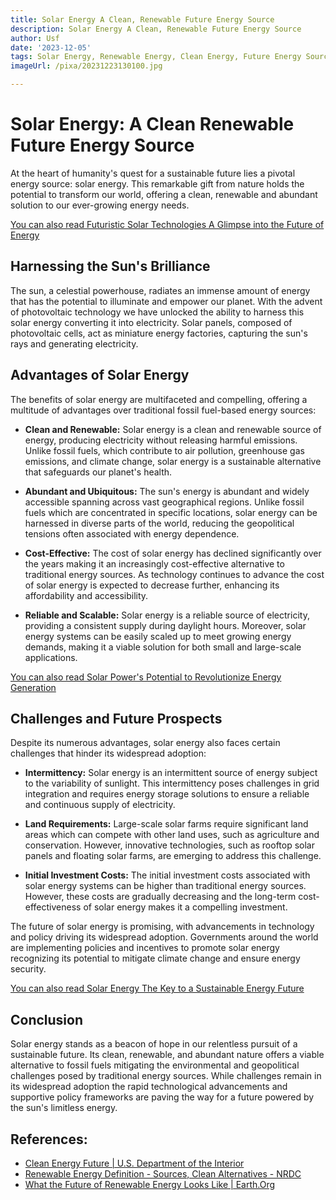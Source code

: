 ```yaml
---
title: Solar Energy A Clean, Renewable Future Energy Source
description: Solar Energy A Clean, Renewable Future Energy Source
author: Usf
date: '2023-12-05'
tags: Solar Energy, Renewable Energy, Clean Energy, Future Energy Source
imageUrl: /pixa/20231223130100.jpg

---
```

# Solar Energy: A Clean Renewable Future Energy Source

At the heart of humanity's  quest for a  sustainable future lies a pivotal  energy source: solar energy. This remarkable gift from nature  holds the  potential to transform our world, offering a clean, renewable and abundant solution to  our ever-growing  energy needs.

[You can also  read Futuristic Solar Technologies A Glimpse  into the Future of Energy](Futuristic%20Solar%20Technologies%20A%20Glimpse%20into%20the%20Future%20of%20Energy)


## Harnessing the Sun's Brilliance

The sun, a celestial powerhouse, radiates an immense amount of energy that has the potential  to illuminate and empower our planet. With the advent of photovoltaic technology we have  unlocked the ability to harness this solar energy converting it into electricity. Solar panels, composed of photovoltaic cells, act as miniature energy factories, capturing the  sun's rays  and  generating electricity.

## Advantages of Solar Energy

The benefits of solar energy are multifaceted and compelling, offering a multitude of advantages over traditional fossil fuel-based energy  sources:

* **Clean and Renewable:** Solar energy is a clean and renewable source of energy, producing electricity without  releasing  harmful emissions. Unlike  fossil  fuels,  which contribute to  air pollution, greenhouse gas emissions, and climate change, solar energy is a  sustainable alternative that safeguards our planet's health.

* **Abundant and Ubiquitous:** The sun's energy is abundant and widely accessible spanning  across  vast geographical regions. Unlike fossil fuels which are concentrated in  specific locations, solar energy can be harnessed in diverse parts of the world, reducing the geopolitical tensions often associated with energy dependence.

* **Cost-Effective:** The cost of solar  energy has declined significantly over the years making it an increasingly cost-effective alternative to traditional energy sources. As technology continues to advance the cost of solar energy is expected to decrease further, enhancing its affordability and accessibility.

* **Reliable  and Scalable:** Solar energy is a reliable source of electricity,  providing a consistent supply during daylight hours.  Moreover, solar energy systems can be easily scaled up to meet growing energy demands, making  it  a viable  solution for both small and large-scale applications.

[You can also read Solar Power's Potential to Revolutionize Energy Generation](Solar%20Power%27s%20Potential%20to%20Revolutionize%20Energy%20Generation)


## Challenges and Future Prospects

Despite its numerous advantages, solar energy also faces certain challenges that  hinder its widespread adoption:

* **Intermittency:** Solar energy is  an intermittent source of energy subject to the variability of sunlight. This intermittency poses challenges in grid integration and requires energy storage  solutions to ensure a reliable and continuous supply of electricity.

* **Land Requirements:**  Large-scale solar farms require significant land  areas which can compete  with other land uses, such  as agriculture and conservation. However, innovative technologies, such as rooftop solar panels and floating solar farms, are emerging to address this challenge.

* **Initial Investment Costs:**  The initial investment  costs associated with solar energy systems can be higher than traditional energy sources. However, these costs are gradually decreasing and the long-term cost-effectiveness of solar energy makes it a compelling investment.

The future of solar  energy is promising,  with advancements in technology and policy driving its widespread adoption.  Governments  around  the world are implementing policies and incentives  to promote solar energy recognizing its potential to mitigate climate change and  ensure energy security.

[You  can also read Solar Energy The Key to  a Sustainable Energy Future](Solar%20Energy%20The%20Key%20to%20a%20Sustainable%20Energy%20Future)


## Conclusion

Solar  energy stands  as a beacon of hope in our relentless pursuit of a sustainable future. Its clean, renewable, and abundant nature offers a viable alternative to fossil fuels mitigating the environmental and geopolitical challenges  posed by traditional energy sources. While challenges remain in its widespread  adoption the  rapid technological  advancements and supportive policy frameworks are paving the way for a future  powered by the sun's limitless  energy.

## References:
- [Clean Energy Future | U.S. Department of the Interior](https://www.doi.gov/priorities/clean-energy-future)
- [Renewable Energy Definition - Sources, Clean Alternatives - NRDC](https://www.nrdc.org/stories/renewable-energy-clean-facts)
- [What the Future of Renewable Energy Looks Like | Earth.Org](https://earth.org/the-growth-of-renewable-energy-what-does-the-future-hold/)

